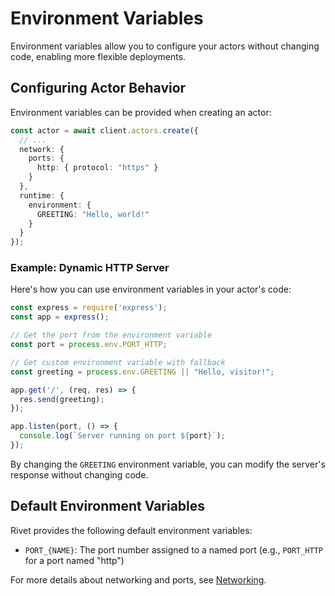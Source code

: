 # Environment Variables

Environment variables allow you to configure your actors without changing code, enabling more flexible deployments.

## Configuring Actor Behavior

Environment variables can be provided when creating an actor:

```typescript
const actor = await client.actors.create({
  // ...
  network: {
    ports: {
      http: { protocol: "https" }
    }
  },
  runtime: {
    environment: { 
      GREETING: "Hello, world!" 
    }
  }
});
```

### Example: Dynamic HTTP Server

Here's how you can use environment variables in your actor's code:

```javascript
const express = require('express');
const app = express();

// Get the port from the environment variable
const port = process.env.PORT_HTTP;

// Get custom environment variable with fallback
const greeting = process.env.GREETING || "Hello, visitor!";

app.get('/', (req, res) => {
  res.send(greeting);
});

app.listen(port, () => {
  console.log(`Server running on port ${port}`);
});
```

By changing the `GREETING` environment variable, you can modify the server's response without changing code.

## Default Environment Variables

Rivet provides the following default environment variables:

- `PORT_{NAME}`: The port number assigned to a named port (e.g., `PORT_HTTP` for a port named "http")

For more details about networking and ports, see [Networking](/docs/cloud/networking).
